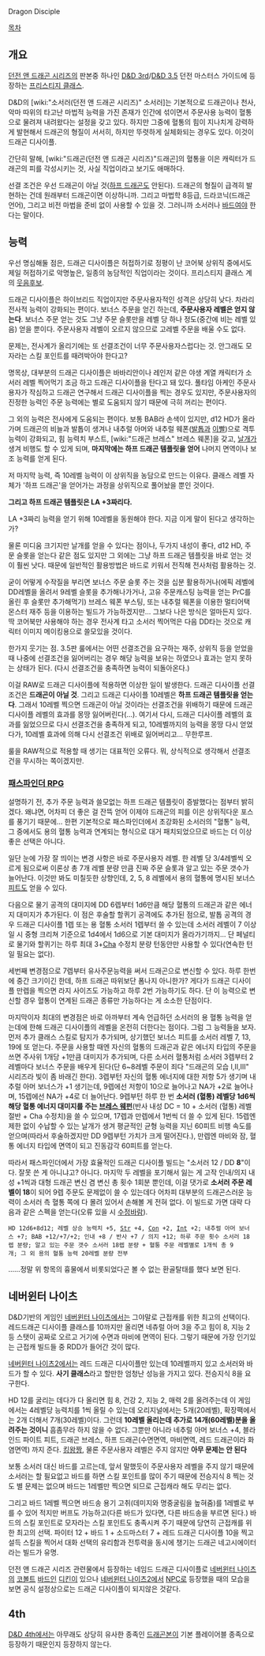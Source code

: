 Dragon Disciple

[[목차]]

== 개요 ==
[[던전 앤 드래곤 시리즈]]의 판본중 하나인 [[D&D 3rd]]/[[D&D 3.5]] 던전 마스터스 가이드에 등장하는 [[프리스티지 클래스]].

D&D의 [wiki:"소서러(던전 앤 드래곤 시리즈)" 소서러]는 기본적으로 드래곤이나 천사, 악마 따위의 타고난 마법적 능력을 가진 존재가 인간에 섞이면서 주문사용 능력이 혈통으로 물려져 내려왔다는 설정을 갖고 있다.
하지만 그중에 혈통의 힘이 지나치게 강력하게 발현해서 드래곤의 형질이 서서히, 하지만 뚜렷하게 실체화되는 경우도 있다. 이것이 드래곤 디사이플.

간단히 말해, [wiki:"드래곤(던전 앤 드래곤 시리즈)"드래곤]의 혈통을 이은 캐릭터가 드래곤의 피를 각성시키는 것, 사실 직업이라고 보기도 애매하다.

선결 조건은 우선 드래곤이 아닐 것([[하프 드래곤]]도 안된다). 드래곤의 형질이 급격히 발현하는 건데 원래부터 드래곤이면 이상하니까. 그리고 마법학 8등급, 드라코닉(드래곤 언어), 그리고 비전 마법을 준비 없이 사용할 수 있을 것. 그러니까 소서러나 [[바드]]여야 한다는 말이다.

== 능력 ==
우선 명심해둘 점은, 드래곤 디사이플은 허접하기로 정평이 난 코어북 상위직 중에서도 제일 허접하기로 악명높은, 일종의 농담적인 직업이라는 것이다. 프리스티지 클래스 계의 [[웃음후보]].

드래곤 디사이플은 하이브리드 직업이지만 주문사용자적인 성격은 상당히 낮다. 차라리 전사적 능력이 강화되는 편이다. 보너스 주문을 얻긴 하는데, '''주문사용자 레벨은 얻지 않는다'''. 보너스 주문 얻는 것도 그냥 주문 슬롯만을 레벨 당 하나 정도(중간에 비는 레벨 있음) 얻을 뿐이다. 주문사용자 레벨이 오르지 않으므로 고레벨 주문을 배울 수도 없다.

문제는, 전사계가 올리기에는 또 선결조건이 너무 주문사용자스럽다는 것. 안그래도 모자라는 스킬 포인트를 때려박아야 한다고?

명목상, 대부분의 드래곤 디사이플은 바바리안이나 레인저 같은 야생 계열 캐릭터가 소서러 레벨 찍어먹기 조금 하고 드래곤 디사이플을 탄다고 돼 있다. 풀타임 아케인 주문사용자가 작심하고 드래곤 연구해서 드래곤 디사이플을 찍는 경우도 있지만, 주문사용자의 진정한 능력인 주문 능력에는 별로 도움되지 않기 때문에 극히 꺼리는 편이다.

그 외의 능력은 전사에게 도움되는 편이다. 보통 BAB라 손색이 있지만, d12 HD가 올라가며 드래곤의 비늘과 발톱이 생겨나 내추럴 아머와 내추럴 웨폰([[발톱]]과 [[이빨]])으로 격투 능력이 강화되고, 힘 능력치 부스트, [wiki:"드래곤 브레스" 브레스 웨폰]을 갖고, [[날개]]가 생겨 비행도 할 수 있게 되며, '''마지막에는 하프 드래곤 템플릿을 얻어''' 나머지 면역이나 보조 능력를 얻게 된다. 

저 마지막 능력, 즉 10레벨 능력이 이 상위직을 농담으로 만드는 이유다. 클래스 레벨 자체가 '하프 드래곤'을 얻어가는 과정을 상위직으로 풀어놨을 뿐인 것이다.

'''그리고 하프 드래곤 템플릿은 LA +3짜리다.'''

LA +3짜리 능력을 얻기 위해 10레벨을 동원해야 한다. 지금 이게 말이 된다고 생각하는가?

물론 미디움 크기지만 날개를 얻을 수 있다는 점이나, 두가지 내성이 좋다, d12 HD, 주문 슬롯을 얻는다 같은 점도 있지만 그 외에는 그냥 하프 드래곤 템플릿을 바로 얻는 것이 훨씬 낫다. 때문에 일반적인 활용방법은 바드로 키워서 전직해 전사처럼 활용하는 것.

굳이 어떻게 수작질을 부리면 보너스 주문 슬롯 주는 것을 십분 활용하거나(에픽 레벨에 DD레벨을 올려서 9레벨 슬롯을 추가해나가거나, 고유 주문캐스팅 능력을 얻는 PrC를 올린 후 슬롯만 추가해먹기) 브레스 웨폰 부스팅, 또는 내추럴 웨폰을 이용한 멀티어택 몬스터 재주 등을 이용하는 빌드가 가능하겠지만... 그보다 나은 방식은 얼마든지 있다. 딱 코어북만 사용해야 하는 경우 전사계 타고 소서러 찍어먹은 다음 DD타는 것으로 캐릭터 이미지 메이킹용으로 쓸모있을 것이다.

한가지 웃기는 점.
3.5판 룰에서는 어떤 선결조건을 요구하는 재주, 상위직 등을 얻었을때 나중에 선결조건을 잃어버리는 경우 해당 능력을 보유는 하였으나 효과는 얻지 못하는 상태가 된다. (다시 선결조건을 충족하면 능력이 되돌아온다.)

이걸 RAW로 드래곤 디사이플에 적용하면 이상한 일이 발생한다. 드래곤 디사이플 선결조건은 '''드래곤이 아닐 것'''. 그리고 드래곤 디사이플 10레벨은 '''하프 드래곤 템플릿을 얻는다'''. 그래서 10레벨 찍으면 드래곤이 아닐 것이라는 선결조건을 위배하기 때문에 드래곤 디사이플 레벨의 효과를 몽땅 잃어버린다(…).
여기서 다시, 드래곤 디사이플 레벨의 효과를 잃었으므로 다시 선결조건을 충족하게 되고, 10레벨까지의 능력을 몽땅 다시 얻었다가, 10레벨 효과에 의해 다시 선결조건 위배로 잃어버리고… 무한루프.

룰을 RAW적으로 적용할 때 생기는 대표적인 오류다. 뭐, 상식적으로 생각해서 선결조건을 무시하는 쪽이겠지만.

=== [[패스파인더 RPG]] ===
설명하기 전, 추가 주문 능력과 쓸모없는 하프 드래곤 템플릿이 증발했다는 점부터 밝히겠다. 왜냐면, 어차피 더 좋은 걸 잔뜩 얻어 이제야 드래곤의 피를 이은 상위직다운 포스를 풍기기 때문에... 한편 기본적으로 패스파인더에서 초강화된 소서러의 "혈통" 능력, 그 중에서도 용의 혈통 능력과 연계되는 형식으로 대거 패치되었으므로 바드는 더 이상 좋은 선택은 아니다.

일단 눈에 가장 잘 띄이는 변경 사항은 바로 주문사용자 레벨. 한 레벨 당 3/4레벨씩 오르게 됨으로써 이론상 총 7개 레벨 분량 만큼 진짜 주문 슬롯과 알고 있는 주문 갯수가 늘어난다. 이것만 봐도 미칠듯한 상향인데, 2, 5, 8 레벨에서 용의 혈통에 명시된 보너스 [[피트]]도 얻을 수 있다.

다음으로 물기 공격의 대미지에 DD 6렙부터 1d6만큼 해당 혈통의 드래곤과 같은 에너지 대미지가 추가된다. 이 점은 후술할 할퀴기 공격에도 추가된 점으로, 발톱 공격의 경우 드래곤 디사이플 1렙 또는 용 혈통 소서러 1렙부터 쓸 수 있는데 소서러 레벨이 7 이상일 시 중형 크리쳐 기준으로 1d4에서 1d6으로 기본 대미지가 올라가기까지... 단 페널티로 물기와 할퀴기는 하루 최대 3+[[카리스마|Cha]] 수정치 분량 턴동안만 사용할 수 있다(연속한 턴일 필요는 없다).

세번째 변경점으로 7렙부터 유사주문능력을 써서 드래곤으로 변신할 수 있다. 하루 한번에 중간 크기이긴 한데, 하프 드래곤 따위보단 폼나지 아니한가? 게다가 드래곤 디사이플 만렙을 찍으면 라지 사이즈도 가능하고 하루 2번 가능하기도 하다. 단 이 능력으로 변신할 경우 혈통이 연계된 드래곤 종류만 가능하다는 게 소소한 단점이다.

마지막이자 최대의 변경점은 바로 아까부터 계속 언급하던 소서러의 용 혈통 능력을 얻는데에 한해 드래곤 디사이플의 레벨을 온전히 더한다는 점이다. 그럼 그 능력들을 보자. 먼저 추가 클래스 스킬로 탐지가 추가되며, 상기했던 보너스 피트를 소서러 레벨 7, 13, 19에 또 얻는다. 주문을 사용할 때엔 자신의 혈통의 드래곤과 같은 에너지 타입의 주문을 쓰면 주사위 1개당 +1만큼 대미지가 추가되며, 다른 소서러 혈통처럼 소서러 3렙부터 2레벨마다 보너스 주문을 배우게 된다(단 6~8레벨 주문이 죄다 "드래곤의 모습 I,II,III" 시리즈라 빛이 좀 바래긴 한다). 3렙부턴 자신의 혈통 에너지에 대한 저항 5가 생기며 내추럴 아머 보너스가 +1 생기는데, 9렙에선 저항이 10으로 늘어나고 NA가 +2로 늘어나며, 15렙에선 NA가 +4로 더 늘어난다. 9렙부턴 하루 한 번 '''소서러 (혈통) 레벨당 1d6씩 해당 혈통 에너지 대미지를 주는 [[드래곤 브레스|브레스 웨펀]]'''(반사 내성 DC = 10 + 소서러 (혈통) 레벨 절반 + Cha 수정치)을 쓸 수 있으며, 17렙과 만렙에서 1번씩 더 쓸 수 있게 된다. 15렙엔 제한 없이 수납할 수 있는 날개가 생겨 평균적인 균형 능력을 지닌 60피트 비행 속도를 얻으며(따라서 후술하겠지만 DD 9렙부턴 가치가 크게 떨어진다.), 만렙엔 마비와 잠, 혈통 에너지 타입에 면역이 되고 진동감각 60피트를 얻는다.

따라서 패스파인더에서 가장 효율적인 드래곤 디사이플 빌드는 "소서러 12 / DD '''8'''"이다. 잘못 쓴 게 아니냐고? 아니다. 마지막 두 레벨을 포기해서 잃는 게 고작 인내/의지 내성 +1씩과 대형 드래곤 변신 겸 변신 총 횟수 1회분 뿐인데, 이걸 댓가로 '''소서러 주문 레벨이 18'''이 되어 9렙 주문도 문제없이 쓸 수 있는데다 어차피 대부분의 드래곤스러운 능력이 소서러 측 혈통 쪽에 다 몰려 있어서 손해볼 게 전혀 없다. 이 빌드로 가면 대략 다음과 같은 스펙을 얻는다(오류 있을 시 [[수정바람]]).

 HD 12d6+8d12; 레벨 상승 능력치 +5, [[스트렝스|Str]] +4, [[컨스티튜션|Con]] +2, [[인텔리전스|Int]] +2; 내추럴 아머 보너스 +7; BAB +12/+7/+2; 인내 +8 / 반사 +7 / 의지 +12; 하루 주문 횟수 소서러 18렙 분량; 알고 있는 주문 갯수 소서러 18렙 분량 + 혈퉁 주문 레벨별로 1개씩 총 9개; 그 외 용의 혈통 능력 20레벨 분량 전부

……정말 위 항목의 흉물에서 비롯되었다곤 볼 수 없는 환골탈태를 했다 보면 된다.

== 네버윈터 나이츠 ==
D&D기반의 게임인 [[네버윈터 나이츠]]에서는 그야말로 근접캐를 위한 최고의 선택이다. 레드드래곤 디사이플 클래스를 10까지만 올리면 네츄럴 아머 3을 주고 힘이 8, 지능 2 등 스탯이 공짜로 오르고 거기에 수면과 마비에 면역이 된다. 그렇기 때문에 가장 인기있는 근접캐 빌드들 중 RDD가 들어간 것이 많다.

[[네버윈터 나이츠2]]에서는 레드 드래곤 디사이플만 있는데 10레벨까지 있고 소서러와 바드가 할 수 있다. '''사기 클래스'''라고 할만한 엄청난 성능을 가지고 있다. 전승지식 8을 요구한다.

HD 12를 굴리는 데다가 다 올리면 힘 8, 건강 2, 지능 2, 매력 2를 올려주는데 이 게임에서는 4레벨당 능력치를 1씩 올릴 수 있는데 오리지널에서는 5개(20레벨), 확장팩에서는 2개 더해서 7개(30레벨)이다. 그런데 '''10레벨 올리는데 추가로 14개(60레벨)분을 올려주는 것이니''' 흠좀무라 하지 않을 수 없다. 그뿐만 아니라 네추럴 아머 보너스 +4, 블라인드 파이트 피트, 드래곤 브레스, 하프 드래곤(수면면역, 마비면역, 레드 드래곤이라 화염면역) 까지 준다. [[킹왕짱]], 물론 주문사용자 레벨은 주지 않지만 '''아무 문제는 안 된다'''

보통 소서러 대신 바드를 고르는데, 앞서 말했듯이 주문사용자 레벨을 주지 않기 때문에 소서러는 할 필요없고 바드를 하면 스킬 포인트를 많이 주기 때문에 전승지식 8 찍는 것도 별 문제는 없으며 바드는 1레벨만 찍으면 되므로 근접캐라 해도 무리는 없다.

그리고 바드 1레벨 찍으면 바드송 용기 고취(데미지와 명중굴림을 높혀줌)를 1레벨로 부를 수 있어 적지만 버프도 가능하고(다른 바드가 있다면, 다른 바드송을 부르면 된다.) 바드의 스킬 포인트로 모자라는 스킬 포인트도 충족시켜 주기 때문에 당연히 근접캐를 위한 최고의 선택. 파이터 12 + 바드 1 + 소드마스터 7 + 레드 드래곤 디사이플 10을 찍고 설득 스킬을 찍어서 대화 선택의 유리함과 전투력을 동시에 챙기는 드래곤 네고시에이터라는 빌드가 유명.

던전 앤 드래곤 시리즈 관련물에서 등장하는 네임드 드래곤 디사이플로 [[네버윈터 나이츠]]의 [[코볼트]] [[바드]]인 [[디킨]]이 있으나 [[네버윈터 나이츠2]]에서 [[NPC]]로 등장했을 때의 모습을 보면 공식 설정상으로는 드래곤 디사이플이 되지않은 것같다.

== 4th ==
[[D&D 4th]]에서는 아무래도 상당히 유사한 종족인 [[드래곤본]]이 기본 플레이어블 종족으로 등장하기 때문인지 등장하지 않는다.
